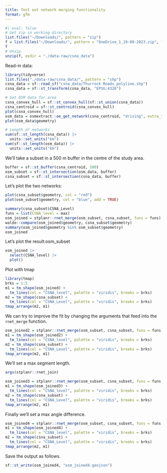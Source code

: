 ```yaml
---
title: Test out network merging functionality
format: gfm
---
```




```r
#| eval: false
# Get zip in working directory
list.files("~/Downloads/", pattern = "zip")
f = list.files("~/Downloads/", pattern = "OneDrive_1_19-09-2023.zip", full.names = TRUE)
f
# Unzip
unzip(f, exdir = "./data-raw/csna_data")
```

Read-in data:

```r
library(tidyverse)
list.files("./data-raw/csna_data/", pattern = "shp")
csna_data = sf::read_sf("csna_data/Thurrock Roads_polyline.shp")
csna_data = sf::st_transform(csna_data, "EPSG:4326")

# Get OSM data for area
csna_convex_hull = sf::st_convex_hull(sf::st_union(csna_data))
csna_centroid = sf::st_centroid(csna_convex_hull)
plot(csna_convex_hull)
osm_data = osmextract::oe_get_network(csna_centroid, "driving", extra_tags = c("highway", "name", "maxspeed"), boundary = csna_convex_hull, boundary_type = "clipsrc")
plot(osm_data$geometry)
```

```r
# Length of networks
sum(sf::st_length(csna_data)) |>
  units::set_units("km")
sum(sf::st_length(osm_data)) |>
  units::set_units("km")
```

We'll take a subset in a 500 m buffer in the centre of the study area.

```r
buffer = sf::st_buffer(csna_centroid, 500)
osm_subset = sf::st_intersection(osm_data, buffer)
csna_subset = sf::st_intersection(csna_data, buffer)
```

Let's plot the two networks:

```r
plot(csna_subset$geometry, col = "red")
plot(osm_subset$geometry, col = "blue", add = TRUE)
```

```r
summary(csna_subset$CSNA_Level)
funs = list(CSNA_level = max)
osm_joined = stplanr::rnet_merge(osm_subset, csna_subset, funs = funs)
waldo::compare(osm_joined$geometry, csna_subset$geometry)
summary(osm_joined$geometry %in% osm_subset$geometry)
osm_joined
```

Let's plot the result:osm_subset



```r
osm_joined |>
  select(CSNA_level) |>
  plot()
```

Plot with tmap

```r
library(tmap)
brks = 1:5
m1 = tm_shape(osm_joined) +
  tm_lines(col = "CSNA_level", palette = "viridis", breaks = brks)
m2 = tm_shape(csna_subset) +
  tm_lines(col = "CSNA_Level", palette = "viridis", breaks = brks)
tmap_arrange(m2, m1)
```

We can try to improve the fit by changing the arguments that feed into the `rnet_merge` function.

```r
osm_joined2 = stplanr::rnet_merge(osm_subset, csna_subset, funs = funs, dist = 15)
m1 = tm_shape(osm_joined2) +
  tm_lines(col = "CSNA_level", palette = "viridis", breaks = brks)
m2 = tm_shape(csna_subset) +
  tm_lines(col = "CSNA_Level", palette = "viridis", breaks = brks)
tmap_arrange(m2, m1)
```

We'll set a max segment length.

```r
args(stplanr::rnet_join)

osm_joined3 = stplanr::rnet_merge(osm_subset, csna_subset, funs = funs, dist = 15, segment_length = 10)
m1 = tm_shape(osm_joined3) +
  tm_lines(col = "CSNA_level", palette = "viridis", breaks = brks)
m2 = tm_shape(csna_subset) +
  tm_lines(col = "CSNA_Level", palette = "viridis", breaks = brks)
tmap_arrange(m2, m1)
```

Finally we'll set a max angle difference.

```r

osm_joined4 = stplanr::rnet_merge(osm_subset, csna_subset, funs = funs, dist = 7, segment_length = 10, max_angle_diff = 30)
m1 = tm_shape(osm_joined4) +
  tm_lines(col = "CSNA_level", palette = "viridis", breaks = brks)
m2 = tm_shape(csna_subset) +
  tm_lines(col = "CSNA_Level", palette = "viridis", breaks = brks)
tmap_arrange(m2, m1)
```

Save the output as follows.

```r
sf::st_write(osm_joined4, "osm_joined4.geojson")
```